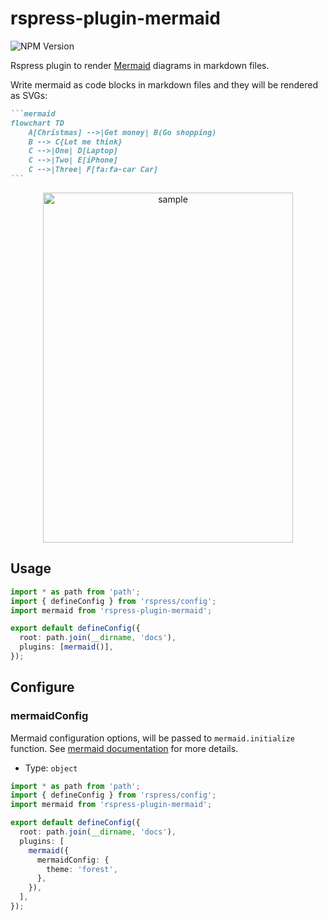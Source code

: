 # rspress-plugin-mermaid

![NPM Version](https://img.shields.io/npm/v/rspress-plugin-mermaid)


<SourceCode href="https://github.com/byteHulk/rspress-plugin-mermaid" />

Rspress plugin to render [Mermaid](https://mermaid.js.org/#/) diagrams in markdown files.

Write mermaid as code blocks in markdown files and they will be rendered as SVGs:

````markdown
```mermaid
flowchart TD
    A[Christmas] -->|Get money| B(Go shopping)
    B --> C{Let me think}
    C -->|One| D[Laptop]
    C -->|Two| E[iPhone]
    C -->|Three| F[fa:fa-car Car]
```
````

<div align="center">
  <img
    src="https://raw.githubusercontent.com/linbudu599/rspress-plugins/main/packages/rspress-plugin-mermaid/image.png"
    alt="sample"
    width="400"
    height="560"
  />
</div>

## Usage

<PackageManagerTabs command="add rspress-plugin-mermaid -D" />

```ts
import * as path from 'path';
import { defineConfig } from 'rspress/config';
import mermaid from 'rspress-plugin-mermaid';

export default defineConfig({
  root: path.join(__dirname, 'docs'),
  plugins: [mermaid()],
});
```

## Configure

### mermaidConfig

Mermaid configuration options, will be passed to `mermaid.initialize` function. See [mermaid documentation](https://mermaid.js.org/config/schema-docs/config.html) for more details.

- Type: `object`

```ts
import * as path from 'path';
import { defineConfig } from 'rspress/config';
import mermaid from 'rspress-plugin-mermaid';

export default defineConfig({
  root: path.join(__dirname, 'docs'),
  plugins: [
    mermaid({
      mermaidConfig: {
        theme: 'forest',
      },
    }),
  ],
});
```
